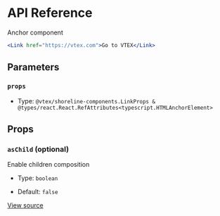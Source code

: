 # API Reference

Anchor component

```jsx
<Link href="https://vtex.com">Go to VTEX</Link>
```

## Parameters

### `props`

- Type: `@vtex/shoreline-components.LinkProps & @types/react.React.RefAttributes<typescript.HTMLAnchorElement>`

## Props

### `asChild` (optional)

Enable children composition

- Type: `boolean`

- Default: `false`

[View source](https://github.com/vtex/shoreline/blob/5b0321c9d/packages/components/src/link/link.tsx#L10)
